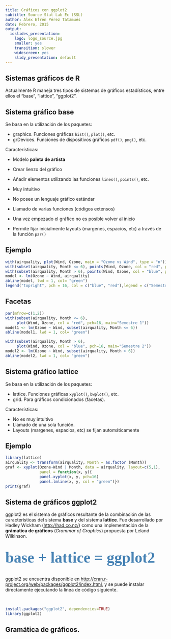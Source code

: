 ```yaml
---
title: Gráficos con ggplot2
subtitle: Source Stat Lab Ec (SSL)
author: Alex Efrén Pérez Tatamués
date: Febrero, 2015
output:
  ioslides_presentation:
    logo: logo_source.jpg
    smaller: yes
    transition: slower
    widescreen: yes
    slidy_presentation: default
---
```


## Sistemas gráficos de R
Actualmente R maneja tres tipos de sistemas de gráficos estadísticos, entre ellos el "base", "lattice", "ggplot2".

## Sistema gráfico base
Se basa en la utilización de los paquetes:

* graphics. Funciones gráficas `hist()`, `plot()`, etc.
* grDevices. Funciones de dispositivos gráficos `pdf()`, `png()`, etc.

Características:

* Modelo __paleta de artista__
 - Crear lienzo del gráfico
 - Añadir elementos utilizando las funciones `lines()`, `points()`, etc.
 
* Muy intuitivo
* No posee un lenguaje gráfico estándar 
* Llamado de varias funciones (códigos extensos)
* Una vez empezado el gráfico no es posible volver al inicio
* Permite fijar inicialmente layouts (margenes, espacios, etc) a través de la función `par()`

## Ejemplo
```r
with(airquality, plot(Wind, Ozone, main = "Ozone vs Wind", type = "n"))
with(subset(airquality, Month <= 6), points(Wind, Ozone, col = "red", pch=16))
with(subset(airquality, Month > 6), points(Wind, Ozone, col = "blue", pch=16))
model <- lm(Ozone ~ Wind, airquality)
abline(model, lwd = 1, col= "green")
legend("topright", pch = 16, col = c("blue", "red"),legend = c("Semestre 2", "Semestre 1"))
```

## Facetas
```r
par(mfrow=c(1,2))
with(subset(airquality, Month <= 6), 
     plot(Wind, Ozone, col = "red", pch=16, main="Semestre 1"))
model1 <- lm(Ozone ~ Wind, subset(airquality, Month <= 6))
abline(model1, lwd = 1, col= "green")

with(subset(airquality, Month > 6), 
     plot(Wind, Ozone, col = "blue", pch=16, main="Semestre 2"))
model2 <- lm(Ozone ~ Wind, subset(airquality, Month > 6))
abline(model2, lwd = 1, col= "green") 
```


## Sistema gráfico lattice

Se basa en la utilización de los paquetes:

* lattice. Funciones gráficas `xyplot()`, `bwplot()`, etc.
* grid. Para gráficos condicionados (facetas).

Características:

* No es muy intuitivo
* Llamado de una sola función.
* Layouts (margenes, espacios, etc) se fijan automáticamente

## Ejemplo

```r
library(lattice)
airquality <- transform(airquality, Month = as.factor (Month))
graf <- xyplot(Ozone~Wind | Month, data = airquality, layout=c(5,1),
               panel = function(x, y){
               panel.xyplot(x, y, pch=16)
               panel.lmline(x, y, col = "green")})
print(graf)
```

## Sistema de gráficos ggplot2

ggplot2 es el sistema de gráficos resultante de la combinación de las características del sistema **base** y del sistema **lattice**.
Fue desarrollado por Hadley Wickham (<http://had.co.nz/>) como una implementación de la __grámatica de gráficos__ (_Grammar of Graphics_) propuesta por Leland  Wilkinson.

<br>
<div align=center> <b> <font color=SteelBlue face=Cambria size=8> base + lattice = ggplot2 </font> </b> </div>

<br>
ggplot2 se encuentra disponible en <http://cran.r-project.org/web/packages/ggplot2/index.html>, y se puede instalar directamente ejecutando la linea de código siguiente.

<br>
```r
install.packages("ggplot2", dependencies=TRUE)
library(ggplot2)
```

## Gramática de gráficos.























